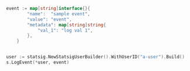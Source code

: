 ```go
event := map[string]interface{}{
		"name":  "sample event",
		"value": "event",
		"metadata": map[string]string{
			"val_1": "log val 1",
		},
	}


user := statsig.NewStatsigUserBuilder().WithUserID("a-user").Build()
s.LogEvent(*user, event)
```